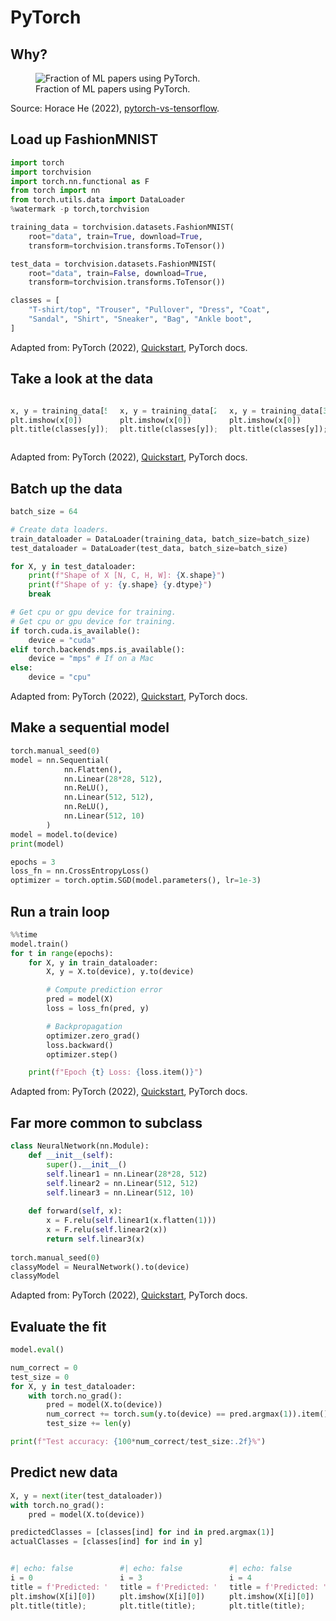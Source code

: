 # PyTorch {background-image="unsw-yellow-shape.png" data-visibility="uncounted"}

## Why?

![Fraction of ML papers using PyTorch.](pytorch-papers-of-total.svg)

::: footer
Source: Horace He (2022), [pytorch-vs-tensorflow](http://horace.io/pytorch-vs-tensorflow/).
:::

## Load up FashionMNIST

```python
import torch
import torchvision
import torch.nn.functional as F
from torch import nn
from torch.utils.data import DataLoader
%watermark -p torch,torchvision
```

```python
training_data = torchvision.datasets.FashionMNIST(
    root="data", train=True, download=True,
    transform=torchvision.transforms.ToTensor())

test_data = torchvision.datasets.FashionMNIST(
    root="data", train=False, download=True,
    transform=torchvision.transforms.ToTensor())

classes = [
    "T-shirt/top", "Trouser", "Pullover", "Dress", "Coat", 
    "Sandal", "Shirt", "Sneaker", "Bag", "Ankle boot",
]
```

::: footer
Adapted from: PyTorch (2022), [Quickstart](https://pytorch.org/tutorials/beginner/basics/quickstart_tutorial.html), PyTorch docs.
:::

## Take a look at the data

::: columns
::: {.column width="33%"}
```python
x, y = training_data[5]
plt.imshow(x[0])
plt.title(classes[y]);
```
:::
::: {.column width="33%"}
```python
x, y = training_data[25]
plt.imshow(x[0])
plt.title(classes[y]);
```
:::
::: {.column width="33%"}
```python
x, y = training_data[30]
plt.imshow(x[0])
plt.title(classes[y]);
```
:::
:::

::: footer
Adapted from: PyTorch (2022), [Quickstart](https://pytorch.org/tutorials/beginner/basics/quickstart_tutorial.html), PyTorch docs.
:::

## Batch up the data

```python
batch_size = 64

# Create data loaders.
train_dataloader = DataLoader(training_data, batch_size=batch_size)
test_dataloader = DataLoader(test_data, batch_size=batch_size)

for X, y in test_dataloader:
    print(f"Shape of X [N, C, H, W]: {X.shape}")
    print(f"Shape of y: {y.shape} {y.dtype}")
    break

# Get cpu or gpu device for training.
# Get cpu or gpu device for training.
if torch.cuda.is_available():
    device = "cuda"
elif torch.backends.mps.is_available():
    device = "mps" # If on a Mac
else:
    device = "cpu"
```

::: footer
Adapted from: PyTorch (2022), [Quickstart](https://pytorch.org/tutorials/beginner/basics/quickstart_tutorial.html), PyTorch docs.
:::

## Make a sequential model

```python
torch.manual_seed(0)
model = nn.Sequential(
            nn.Flatten(),
            nn.Linear(28*28, 512),
            nn.ReLU(),
            nn.Linear(512, 512),
            nn.ReLU(),
            nn.Linear(512, 10)
        )
model = model.to(device)
print(model)
```

```python
epochs = 3
loss_fn = nn.CrossEntropyLoss()
optimizer = torch.optim.SGD(model.parameters(), lr=1e-3)
```

## Run a train loop

```python
%%time
model.train()
for t in range(epochs):    
    for X, y in train_dataloader:
        X, y = X.to(device), y.to(device)

        # Compute prediction error
        pred = model(X)
        loss = loss_fn(pred, y)

        # Backpropagation
        optimizer.zero_grad()
        loss.backward()
        optimizer.step()

    print(f"Epoch {t} Loss: {loss.item()}")
```

::: footer
Adapted from: PyTorch (2022), [Quickstart](https://pytorch.org/tutorials/beginner/basics/quickstart_tutorial.html), PyTorch docs.
:::

## Far more common to subclass

```python
class NeuralNetwork(nn.Module):
    def __init__(self):
        super().__init__()
        self.linear1 = nn.Linear(28*28, 512)
        self.linear2 = nn.Linear(512, 512)
        self.linear3 = nn.Linear(512, 10)
        
    def forward(self, x):
        x = F.relu(self.linear1(x.flatten(1)))
        x = F.relu(self.linear2(x))
        return self.linear3(x)
        
torch.manual_seed(0)
classyModel = NeuralNetwork().to(device)
classyModel
```

::: footer
Adapted from: PyTorch (2022), [Quickstart](https://pytorch.org/tutorials/beginner/basics/quickstart_tutorial.html), PyTorch docs.
:::

## Evaluate the fit

```python
model.eval()

num_correct = 0
test_size = 0
for X, y in test_dataloader:
    with torch.no_grad():
        pred = model(X.to(device))
        num_correct += torch.sum(y.to(device) == pred.argmax(1)).item()
        test_size += len(y)

print(f"Test accuracy: {100*num_correct/test_size:.2f}%")
```

## Predict new data

```python
X, y = next(iter(test_dataloader))
with torch.no_grad():
    pred = model(X.to(device))

predictedClasses = [classes[ind] for ind in pred.argmax(1)]
actualClasses = [classes[ind] for ind in y]
```

::: columns
::: {.column width="33%"}
```python
#| echo: false
i = 0
title = f'Predicted: "{predictedClasses[i]}"\nActual: "{actualClasses[i]}"'
plt.imshow(X[i][0])
plt.title(title);
```
:::
::: {.column width="33%"}
```python
#| echo: false
i = 3
title = f'Predicted: "{predictedClasses[i]}"\nActual: "{actualClasses[i]}"'
plt.imshow(X[i][0])
plt.title(title);
```
:::
::: {.column width="33%"}
```python
#| echo: false
i = 4
title = f'Predicted: "{predictedClasses[i]}"\nActual: "{actualClasses[i]}"'
plt.imshow(X[i][0])
plt.title(title);
```
:::
:::
